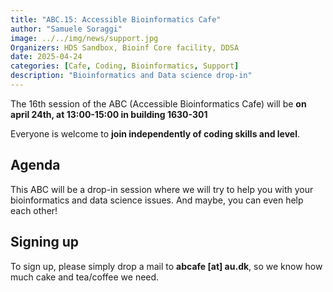 ```yaml
---
title: "ABC.15: Accessible Bioinformatics Cafe"
author: "Samuele Soraggi"
image: ../../img/news/support.jpg
Organizers: HDS Sandbox, Bioinf Core facility, DDSA
date: 2025-04-24
categories: [Cafe, Coding, Bioinformatics, Support]
description: "Bioinformatics and Data science drop-in"
---
```


The 16th session of the ABC (Accessible Bioinformatics Cafe) will be **on april 24th, at 13:00-15:00 in building 1630-301**

Everyone is welcome to **join independently of coding skills and level**. 

## Agenda
 
This ABC will be a drop-in session where we will try to help you with your bioinformatics and data science issues. And maybe, you can even help each other!

## Signing up

To sign up, please simply drop a mail to **abcafe [at] au.dk**, so we know how much cake and tea/coffee we need.